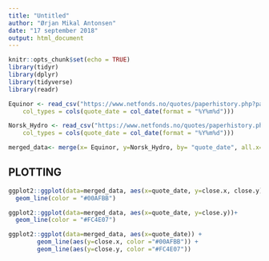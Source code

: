 ```yaml
---
title: "Untitled"
author: "Ørjan Mikal Antonsen"
date: "17 september 2018"
output: html_document
---
```


```r
knitr::opts_chunk$set(echo = TRUE)
library(tidyr)
library(dplyr)
library(tidyverse)
library(readr)
```

```r

Equinor <- read_csv("https://www.netfonds.no/quotes/paperhistory.php?paper=EQNR.OSE&csv_format=csv",
    col_types = cols(quote_date = col_date(format = "%Y%m%d")))

Norsk_Hydro <- read_csv("https://www.netfonds.no/quotes/paperhistory.php?paper=NHY.OSE&csv_format=csv", 
    col_types = cols(quote_date = col_date(format = "%Y%m%d")))

merged_data<- merge(x= Equinor, y=Norsk_Hydro, by= "quote_date", all.x= T)


```

## PLOTTING
```r

ggplot2::ggplot(data=merged_data, aes(x=quote_date, y=close.x, close.y))+
  geom_line(color = "#00AFBB")

ggplot2::ggplot(data=merged_data, aes(x=quote_date, y=close.y))+
  geom_line(color = "#FC4E07")

ggplot2::ggplot(data=merged_data, aes(x=quote_date)) + 
        geom_line(aes(y=close.x, color ="#00AFBB")) +
        geom_line(aes(y=close.y, color ="#FC4E07"))


```


